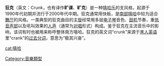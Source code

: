 {{unreferenced|time=2017-04-02T03:07:56+00:00}}
'''狂克'''（英文：Crunk，也有译作'''旷课'''、'''旷克'''）是一种[[嘻哈乐|嘻哈乐]]的支风格，起源于1990年代初期并流行于2000年代中期。狂克通常用快板，是[[南部嘻哈|南部嘻哈]]中较为适合[[舞厅|舞厅]]的风格。一类典型的狂克曲目的主[[旋|旋]]经常用多层[[电子琴|电子琴]]音色、[[鼓机|鼓机]]节奏，重[[低音声部|低音声部]]以及吼叫效果的[[人声|人声]]（通常为[[对唱|对唱]]形式）构成。鉴于狂克在主流音乐中的影响，该词有时也被用来称呼整体南方嘻哈。狂克的英文词“crunk”来源于[[黑人英语|黑人英语]]里“crank”的[[过去分词|过去分词]]，意思为“极其兴奋”。

{{音乐类型小作品}}
{{嘻哈}}
{{normdaten}}
[[Category:音樂類型|Category:音樂類型]]
[[cat:嘻哈|cat:嘻哈]]